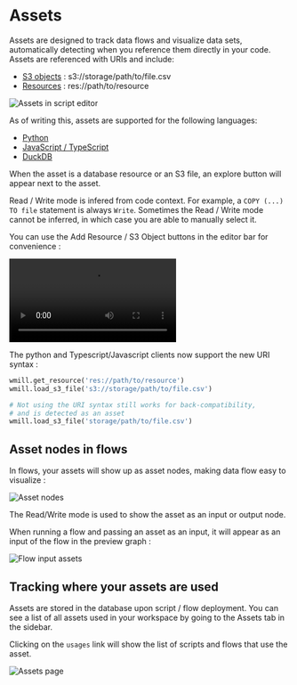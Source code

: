 # Assets

Assets are designed to track data flows and visualize data sets, automatically detecting when you reference them directly in your code. Assets are referenced with URIs and include:

- [S3 objects](../38_object_storage_in_windmill/index.mdx#workspace-object-storage) : s3://storage/path/to/file.csv
- [Resources](../3_resources_and_types/index.mdx) : res://path/to/resource

![Assets in script editor](./assets_in_script_editor.png 'Assets in script editor')

As of writing this, assets are supported for the following languages:

- [Python](../../getting_started/0_scripts_quickstart/2_python_quickstart/index.mdx)
- [JavaScript / TypeScript](../../getting_started/0_scripts_quickstart/1_typescript_quickstart/index.mdx)
- [DuckDB](../../getting_started/0_scripts_quickstart/5_sql_quickstart/index.mdx#duckdb)

When the asset is a database resource or an S3 file, an explore button will appear next to the asset.

Read / Write mode is infered from code context.
For example, a `COPY (...) TO file` statement is always `Write`.
Sometimes the Read / Write mode cannot be inferred, in which case you are able to manually select it.

You can use the Add Resource / S3 Object buttons in the editor bar for convenience :

<video
	className="border-2 rounded-lg object-cover w-full h-full dark:border-gray-800"
	autoPlay
	controls
	id="main-video"
	src="/videos/assets_demo.mp4"
/>
<br />

The python and Typescript/Javascript clients now support the new URI syntax :

```python
wmill.get_resource('res://path/to/resource')
wmill.load_s3_file('s3://storage/path/to/file.csv')

# Not using the URI syntax still works for back-compatibility,
# and is detected as an asset
wmill.load_s3_file('storage/path/to/file.csv')
```

## Asset nodes in flows

In flows, your assets will show up as asset nodes, making data flow easy to visualize :

![Asset nodes](./asset_nodes.png 'Asset nodes')

The Read/Write mode is used to show the asset as an input or output node.

When running a flow and passing an asset as an input, it will appear as an input of the flow in the preview graph :

![Flow input assets](./flow_input_assets.png 'Flow input assets')

## Tracking where your assets are used

Assets are stored in the database upon script / flow deployment.
You can see a list of all assets used in your workspace by going to the Assets tab in the sidebar.

Clicking on the `usages` link will show the list of scripts and flows that use the asset.

![Assets page](./assets_page.png 'Assets page')

